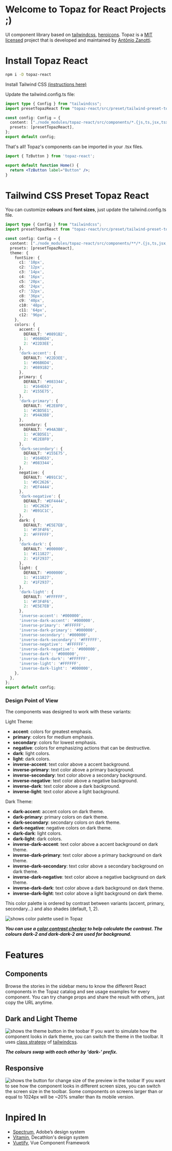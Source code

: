 # Welcome to Topaz for React Projects ;)

UI component library based on [tailwindcss](https://tailwindcss.com/), [heroicons](https://heroicons.com/). Topaz is a [MIT licensed](https://opensource.org/license/mit/) project that is developed and maintained by [Antônio Zanotti](https://www.linkedin.com/in/antoniozanotti/).

# Install Topaz React

```bash
npm i -D topaz-react
```

Install Tailwind CSS [(instructions here)](https://tailwindcss.com/docs/installation)

Update the tailwind.config.ts file:

```ts
import type { Config } from "tailwindcss";
import presetTopazReact from "topaz-react/src/preset/tailwind-preset-topaz-react";

const config: Config = {
  content: ["./node_modules/topaz-react/src/components/*.{js,ts,jsx,tsx,mdx}"],
  presets: [presetTopazReact],
};
export default config;
```

That's all! Topaz's components can be imported in your .tsx files.

```jsx
import { TzButton } from 'topaz-react';

export default function Home() {
  return <TzButton label="Button" />;
}
```

# Tailwind CSS Preset Topaz React

You can customize **colours** and **font sizes**, just update the tailwind.config.ts file.

```ts
import type { Config } from "tailwindcss";
import presetTopazReact from "topaz-react/src/preset/tailwind-preset-topaz-react";

const config: Config = {
  content: ["./node_modules/topaz-react/src/components/**/*.{js,ts,jsx,tsx,mdx}"],
  presets: [presetTopazReact],
  theme: {
    fontSize: {
      c1: '10px',
      c2: '12px',
      c3: '14px',
      c4: '16px',
      c5: '20px',
      c6: '24px',
      c7: '32px',
      c8: '36px',
      c9: '40px',
      c10: '48px',
      c11: '64px',
      c12: '96px',
    },
    colors: {
      accent: {
        DEFAULT: '#0891B2',
        1: '#06B6D4',
        2: '#22D3EE',
      },
      'dark-accent': {
        DEFAULT: '#22D3EE',
        1: '#06B6D4',
        2: '#0891B2',
      },
      primary: {
        DEFAULT: '#083344',
        1: '#164E63',
        2: '#155E75',
      },
      'dark-primary': {
        DEFAULT: '#E2E8F0',
        1: '#CBD5E1',
        2: '#94A3B8',
      },
      secondary: {
        DEFAULT: '#94A3B8',
        1: '#CBD5E1',
        2: '#E2E8F0',
      },
      'dark-secondary': {
        DEFAULT: '#155E75',
        1: '#164E63',
        2: '#083344',
      },
      negative: {
        DEFAULT: '#B91C1C',
        1: '#DC2626',
        2: '#EF4444',
      },
      'dark-negative': {
        DEFAULT: '#EF4444',
        1: '#DC2626',
        2: '#B91C1C',
      },
      dark: {
        DEFAULT: '#E5E7EB',
        1: '#F3F4F6',
        2: '#FFFFFF',
      },
      'dark-dark': {
        DEFAULT: '#000000',
        1: '#111827',
        2: '#1F2937',
      },
      light: {
        DEFAULT: '#000000',
        1: '#111827',
        2: '#1F2937',
      },
      'dark-light': {
        DEFAULT: '#FFFFFF',
        1: '#F3F4F6',
        2: '#E5E7EB',
      },
      'inverse-accent': '#000000',
      'inverse-dark-accent': '#000000',
      'inverse-primary': '#FFFFFF',
      'inverse-dark-primary': '#000000',
      'inverse-secondary': '#000000',
      'inverse-dark-secondary': '#FFFFFF',
      'inverse-negative': '#FFFFFF',
      'inverse-dark-negative': '#000000',
      'inverse-dark': '#000000',
      'inverse-dark-dark': '#FFFFFF',
      'inverse-light': '#FFFFFF',
      'inverse-dark-light': '#000000',
    },
  },
};
export default config;
```

### Design Point of View

The components was designed to work with these variants:

Light Theme:
- **accent**: colors for greatest emphasis.
- **primary**: colors for medium emphasis.
- **secondary**: colors for lowest emphasis.
- **negative**: colors for emphasizing actions that can be destructive.
- **dark**: light colors.
- **light**: dark colors.
- **inverse-accent**: text color above a accent background.
- **inverse-primary**: text color above a primary background.
- **inverse-secondary**: text color above a secondary background.
- **inverse-negative**: text color above a negative background.
- **inverse-dark**: text color above a dark background.
- **inverse-light**: text color above a light background.

Dark Theme:
- **dark-accent**: accent colors on dark theme.
- **dark-primary**: primary colors on dark theme.
- **dark-secondary**: secondary colors on dark theme.
- **dark-negative**: negative colors on dark theme.
- **dark-dark**: light colors.
- **dark-light**: dark colors.
- **inverse-dark-accent**: text color above a accent background on dark theme.
- **inverse-dark-primary**: text color above a primary background on dark theme.
- **inverse-dark-secondary**: text color above a secondary background on dark theme.
- **inverse-dark-negative**: text color above a negative background on dark theme.
- **inverse-dark-dark**: text color above a dark background on dark theme.
- **inverse-dark-light**: text color above a light background on dark theme.

This color palette is ordered by contrast between variants (accent, primary, secondary...) and also shades (default, 1, 2).

![shows color palette used in Topaz](/images/color_palette.png "Color Palette")

***You can use a [color contrast checker](https://colorkit.co/contrast-checker/) to help calculate the contrast. The colours dark-2 and dark-dark-2 are used for background.***

# Features

## Components

Browse the stories in the sidebar menu to know the different React components in the Topaz catalog and see usage examples for every component. You can try change props and share the result with others, just copy the URL anytime.

## Dark and Light Theme

![shows the theme button in the toobar](/images/dark_theme.png "Dark and Light Theme")
If you want to simulate how the component looks in dark theme, you can switch the theme in the toolbar. It uses [class strategy](https://tailwindcss.com/docs/dark-mode) of [tailwindcss](https://tailwindcss.com/).

***The colours swap with each other by 'dark-' prefix.***

## Responsive

![shows the button for change size of the preview in the toobar](/images/screen_size.png "Screen Size")
If you want to see how the component looks in different screen sizes, you can switch the screen size in the toolbar. Some components on screens larger than or equal to 1024px will be ~20% smaller than its mobile version.

# Inpired In

- [Spectrum](https://spectrum.adobe.com/), Adobe’s design system
- [Vitamin](https://github.com/Decathlon/vitamin-web), Decathlon's design system
- [Vuetify](https://github.com/vuetifyjs/vuetify), Vue Component Framework